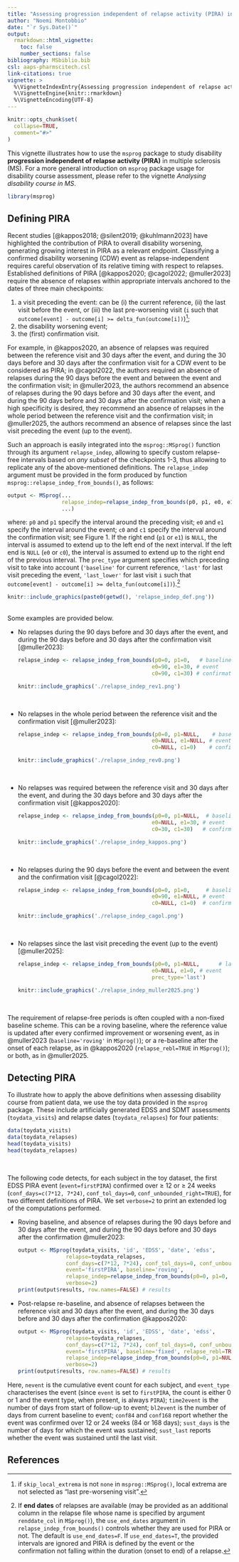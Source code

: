 ```yaml
---
title: "Assessing progression independent of relapse activity (PIRA) in MS"
author: "Noemi Montobbio"
date: "`r Sys.Date()`"
output: 
  rmarkdown::html_vignette:
    toc: false
    number_sections: false
bibliography: MSbiblio.bib
csl: aaps-pharmscitech.csl
link-citations: true
vignette: >
  %\VignetteIndexEntry{Assessing progression independent of relapse activity (PIRA) in MS}
  %\VignetteEngine{knitr::rmarkdown}
  %\VignetteEncoding{UTF-8}
---
```


```r
knitr::opts_chunk$set(
  collapse=TRUE,
  comment="#>"
)
```

This vignette illustrates how to use the `msprog` package to study disability **progression independent of relapse activity (PIRA)** in multiple sclerosis (MS). For a more general introduction on `msprog` package usage for disability course assessment, please refer to the vignette *Analysing disability course in MS*.

```r
library(msprog)
```

<!-- ```{r} -->
<!-- source('/Users/nmontobbio/code/MSprog/R-MSprog/msprog/R/MSprog.R') -->
<!-- source('/Users/nmontobbio/code/MSprog/R-MSprog/msprog/R/event_testing.R') -->
<!-- source('/Users/nmontobbio/code/MSprog/R-MSprog/msprog/R/relapse_indep_from_bounds.R') -->
<!-- source('/Users/nmontobbio/code/MSprog/R-MSprog/msprog/R/msprog_methods.R') -->
<!-- load('/Users/nmontobbio/code/MSprog/R-MSprog/msprog/data/toydata_visits.RData') -->
<!-- load('/Users/nmontobbio/code/MSprog/R-MSprog/msprog/data/toydata_relapses.RData') -->
<!-- library(dplyr) -->
<!-- ``` -->

## Defining PIRA

Recent studies [@kappos2018; @silent2019; @kuhlmann2023] have highlighted the contribution of PIRA to overall disability worsening, generating growing interest in PIRA as a relevant endpoint. Classifying a confirmed disability worsening (CDW) event as relapse-independent requires careful observation of its relative timing with respect to relapses. Established definitions of PIRA [@kappos2020; @cagol2022; @muller2023] require the absence of relapses within appropriate intervals anchored to the dates of three main checkpoints:

1. a visit preceding the event: can be (i) the current reference, (ii) the last visit before the event,
or (iii) the last pre-worsening visit (`i` such that `outcome[event] - outcome[i] >= delta_fun(outcome[i])`)[^extrema];
2. the disability worsening event;
3. the (first) confirmation visit.

[^extrema]: if `skip_local_extrema` is not `none` in `msprog::MSprog()`, local extrema are not selected as "last pre-worsening visit".

For example, in @kappos2020, an absence of relapses was required between the reference visit and 30 days after the event, and during the 30 days before and 30 days after the confirmation visit for a CDW event to be considered as PIRA; in @cagol2022, the authors required an absence of relapses during the 90 days before the event and between the event and the confirmation visit; in @muller2023, the authors recommend an absence of relapses during the 90 days before and 30 days after the event, and during the 90 days before and 30 days after the confirmation visit; when a high specificity is desired, they recommend an absence of relapses in the whole period between the reference visit and the confirmation visit; in @muller2025, the authors recommend an absence of relapses since the last visit preceding the event (up to the event).

Such an approach is easily integrated into the `msprog::MSprog()` function through its argument `relapse_indep`, allowing to specify custom relapse-free intervals based on *any subset* of the checkpoints 1-3, thus allowing to replicate any of the above-mentioned definitions. The `relapse_indep` argument must be provided in the form produced by function `msprog::relapse_indep_from_bounds()`, as follows:
``` r
output <- MSprog(...
                 relapse_indep=relapse_indep_from_bounds(p0, p1, e0, e1, c0, c1, prec_type, use_end_dates),
                 ...)
```
where: `p0` and `p1` specify the interval around the preceding visit; `e0` and `e1` specify the interval around the event; `c0` and `c1` specify the interval around the confirmation visit; see Figure 1. If the right end (`p1` or `e1`) is `NULL`, the interval is assumed to extend up to the left end of the next interval. If the left end is `NULL`  (`e0` or `c0`), the interval is assumed to extend up to the right end of the previous interval. The `prec_type` argument specifies which preceding visit to take into account (`'baseline'` for current reference, `'last'` for last visit preceding the event, `'last_lower'` for last visit `i` such that `outcome[event] - outcome[i] >= delta_fun(outcome[i])`).[^enddates]

[^enddates]: If **end dates** of relapses are available (may be provided as an additional column in the relapse file whose name is specified by argument `renddate_col` in `MSprog()`), the `use_end_dates` argument in `relapse_indep_from_bounds()` controls whether they are used for PIRA or not. The default is `use_end_dates=F`. If `use_end_dates=T`, the provided intervals are ignored and PIRA is defined by the event or the confirmation not falling within the duration (onset to end) of a relapse. 

```r
knitr::include_graphics(paste0(getwd(), 'relapse_indep_def.png'))
```

<br/ >
Some examples are provided below.
<br/ >

* No relapses during the 90 days before and 30 days after the event, and during the 90 days before and 30 days after the confirmation visit [@muller2023]:
  ``` r
  relapse_indep <- relapse_indep_from_bounds(p0=0, p1=0,   # baseline
                                            e0=90, e1=30, # event
                                            c0=90, c1=30) # confirmation
  ```
  
  ```r
  knitr::include_graphics('./relapse_indep_rev1.png')
  ```
  <br/ >
  
* No relapses in the whole period between the reference visit and the confirmation visit [@muller2023]:
  ``` r
  relapse_indep <- relapse_indep_from_bounds(p0=0, p1=NULL,    # baseline
                                            e0=NULL, e1=NULL, # event
                                            c0=NULL, c1=0)    # confirmation
  ```
  
  ```r
  knitr::include_graphics('./relapse_indep_rev0.png')
  ```
  <br/ >
  
* No relapses was required between the reference visit and 30 days after the event, and during the 30 days before and 30 days after the confirmation visit [@kappos2020]:
  ``` r
  relapse_indep <- relapse_indep_from_bounds(p0=0, p1=NULL,  # baseline
                                            e0=NULL, e1=30, # event
                                            c0=30, c1=30)   # confirmation
  ```
  
  ```r
  knitr::include_graphics('./relapse_indep_kappos.png')
  ```
  <br/ >
  
* No relapses during the 90 days before the event and between the event and the confirmation visit [@cagol2022]:
  ``` r
  relapse_indep <- relapse_indep_from_bounds(p0=0, p1=0,     # baseline
                                            e0=90, e1=NULL, # event
                                            c0=NULL, c1=0)  # confirmation
  ```
  
  ```r
  knitr::include_graphics('./relapse_indep_cagol.png')
  ```
  <br/ >
  
* No relapses since the last visit preceding the event (up to the event) [@muller2025]:
  ``` r
  relapse_indep <- relapse_indep_from_bounds(p0=0, p1=NULL,      # last visit before the event
                                            e0=NULL, e1=0, # event
                                            prec_type='last') 
  ```
  
  ```r
  knitr::include_graphics('./relapse_indep_muller2025.png')
  ```
  <br/ >


The requirement of relapse-free periods is often coupled with a non-fixed baseline scheme. This can be a roving baseline, where the reference value is updated after every confirmed improvement or worsening event, as in @muller2023 (`baseline='roving'` in `MSprog()`); or a re-baseline after the onset of each relapse, as in @kappos2020 (`relapse_rebl=TRUE` in `MSprog()`); or both, as in @muller2025.

## Detecting PIRA

To illustrate how to apply the above definitions when assessing disability course from patient data, we use the toy data provided in the `msprog` package. These include artificially generated EDSS and SDMT assessments (`toydata_visits`) and relapse dates (`toydata_relapses`) for four patients:
```r
data(toydata_visits)
data(toydata_relapses)
head(toydata_visits)
head(toydata_relapses)
```

<br />

The following code detects, for each subject in the toy dataset, the first EDSS PIRA event (`event=firstPIRA`) confirmed over $\geq$ 12 or $\geq$ 24 weeks (`conf_days=c(7*12, 7*24)`, `conf_tol_days=0`, `conf_unbounded_right=TRUE`), for two different definitions of PIRA. We set `verbose=2` to print an extended log of the computations performed.

* Roving baseline, and absence of relapses during the 90 days before and 30 days after the event, and during the 90 days before and 30 days after the confirmation @muller2023:
  ```r
  output <- MSprog(toydata_visits, 'id', 'EDSS', 'date', 'edss',
                 relapse=toydata_relapses, 
                 conf_days=c(7*12, 7*24), conf_tol_days=0, conf_unbounded_right=TRUE,
                 event='firstPIRA', baseline='roving',
                 relapse_indep=relapse_indep_from_bounds(p0=0, p1=0, e0=90, e1=30, c0=90, c1=30),
                 verbose=2)
  print(output$results, row.names=FALSE) # results
  ```

* Post-relapse re-baseline, and absence of relapses between the reference visit and 30 days after the event, and during the 30 days before and 30 days after the confirmation @kappos2020:
  ```r
  output <- MSprog(toydata_visits, 'id', 'EDSS', 'date', 'edss',
                 relapse=toydata_relapses,
                 conf_days=c(7*12, 7*24), conf_tol_days=0, conf_unbounded_right=TRUE,
                 event='firstPIRA', baseline='fixed', relapse_rebl=TRUE,
                 relapse_indep=relapse_indep_from_bounds(p0=0, p1=NULL, e0=NULL, e1=30, c0=30, c1=30),
                 verbose=2)
  print(output$results, row.names=FALSE) # results
  ```

Here, `nevent` is the cumulative event count for each subject, and `event_type` characterises the event (since `event` is set to `firstPIRA`, the count is either 0 or 1 and the event type, when present, is always `PIRA`); `time2event` is the number of days from start of follow-up to event; `bl2event` is the number of days from current baseline to event; `conf84` and `conf168` report whether the event was confirmed over 12 or 24 weeks (84 or 168 days); `sust_days` is the number of days for which the event was sustained; `sust_last` reports whether the event was sustained until the last visit.

## References




